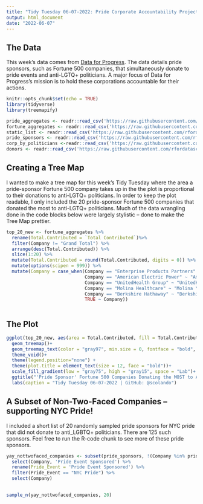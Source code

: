 ```yaml
---
title: "Tidy Tuesday 06-07-2022: Pride Corporate Accountability Project"
output: html_document
date: "2022-06-07"
---
```


## The Data

This week's data comes from [Data for Progress](https://www.dataforprogress.org/accountable-allies). The data details pride sponsors, such as Fortune 500 companies, that simultaneously donate to pride events and anti-LGTQ+ politicians. A major focus of Data for Progress's mission is to hold these corporations accountable for their actions.

```r
knitr::opts_chunk$set(echo = TRUE)
library(tidyverse)
library(treemapify)
```

```r
pride_aggregates <- readr::read_csv('https://raw.githubusercontent.com/rfordatascience/tidytuesday/master/data/2022/2022-06-07/pride_aggregates.csv')
fortune_aggregates <- readr::read_csv('https://raw.githubusercontent.com/rfordatascience/tidytuesday/master/data/2022/2022-06-07/fortune_aggregates.csv')
static_list <- readr::read_csv('https://raw.githubusercontent.com/rfordatascience/tidytuesday/master/data/2022/2022-06-07/static_list.csv')
pride_sponsors <- readr::read_csv('https://raw.githubusercontent.com/rfordatascience/tidytuesday/master/data/2022/2022-06-07/pride_sponsors.csv')
corp_by_politicians <-readr::read_csv('https://raw.githubusercontent.com/rfordatascience/tidytuesday/master/data/2022/2022-06-07/corp_by_politician.csv')
donors <- readr::read_csv('https://raw.githubusercontent.com/rfordatascience/tidytuesday/master/data/2022/2022-06-07/donors.csv')
```


## Creating a Tree Map

I wanted to make a tree map for this week's Tidy Tuesday where the area a pride-sponsor Fortune 500 company takes up in the the plot is proportional to their donations to anti-LGTQ+ politicians. In order to keep the plot readable, I only included the 20 pride-sponsor Fortune 500 companies that donated the most to anti-LGTQ+ politicians. Much of the data wrangling done in the code blocks below were largely stylistic -- done to make the Tree Map prettier.

```r
top_20_new <- fortune_aggregates %>%
  rename(Total.Contributed = `Total Contributed`)%>%
  filter(Company != "Grand Total") %>%
  arrange(desc(Total.Contributed)) %>%
  slice(1:20) %>%
  mutate(Total.Contributed = round(Total.Contributed, digits = 0)) %>%
  mutate(options(scipen = 999)) %>%
  mutate(Company = case_when(Company == "Enterprise Products Partners" ~ "Enterprise Products",
                             Company == "American Electric Power" ~ "American \nElectric",
                             Company == "UnitedHealth Group" ~ "UnitedHealth",
                             Company == "Molina Healthcare" ~ "Molina \nHealthcare",
                             Company == "Berkshire Hathaway" ~ "Berkshire \nHathaway",
                             TRUE ~ Company))
                             
```

## The Plot

```r
ggplot(top_20_new, aes(area = Total.Contributed, fill = Total.Contributed, label = paste(Company, paste("$",Total.Contributed, sep = ""), sep = "\n"), color = Total.Contributed)) +
  geom_treemap()+
  geom_treemap_text(color = "gray97", min.size = 0, fontface = "bold", place = "center")+
  theme_void()+
  theme(legend.position="none") +
  theme(plot.title = element_text(size = 12, face = "bold"))+
  scale_fill_gradient(low = "gray75", high = "gray15", space = "Lab")+
  ggtitle("'Pride Sponsor' Fortune 500 Companies Donating the MOST to Anti-LGBTQ+ Politicians")+
  labs(caption = "Tidy Tuesday 06-07-2022 | GitHub: @scolando")
```

## A Subset of Non-Two-Faced Companies -- supporting NYC Pride!

I included a short list of 20 randomly sampled pride sponsors for NYC pride that did not donate to anti_LGBTQ+ politicians. There are 125 such sponsors. Feel free to run the R-code chunk to see more of these pride sponsors.

```r
yay_nottwofaced_companies <- subset(pride_sponsors, !(Company %in% pride_aggregates$Company)) %>%
  select(Company, 'Pride Event Sponsored') %>%
  rename(Pride_Event = 'Pride Event Sponsored') %>%
  filter(Pride_Event == "NYC Pride") %>%
  select(Company)
  

sample_n(yay_nottwofaced_companies, 20)
```


